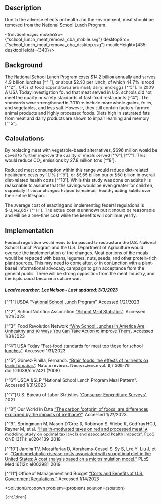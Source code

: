 


## Description
Due to the adverse effects on health and the environment, meat should be removed from the National School Lunch Program.

<SolutionImages 
  mobileSrc={"school_lunch_meat_removal_cba_mobile.svg"}
  desktopSrc={"school_lunch_meat_removal_cba_desktop.svg"}
   mobileHeight={435}
  desktopHeight={340}
/>

## Background
The National School Lunch Program costs $14.2 billion annually and serves 4.9 billion lunches [^”1”], or about  $2.90 per lunch, of which 44.7% is food [^”2”]. 64% of food expenditures are meat, dairy, and eggs [^”3”].
In 2009 A USA Today investigation found that meat served in U.S. schools did not meet the quality or safety standards of fast-food restaurants [^”4”]. The standards were strengthened in 2010 to include more whole grains, fruits, and vegetables, and less salt. However, they still contain factory-farmed animal products and highly processed foods. Diets high in saturated fats from meat and dairy products are shown to impair learning and memory [^”5”]. 

## Calculations
By replacing meat with vegetable-based alternatives, $696 million would be saved to further improve the quality of meals served [^”6”],[^”7”]. This would reduce CO₂ emissions by 27.8 million tons [^”8”].

Reduced meat consumption within this range would reduce diet-related healthcare costs by 11.1% [^”9”], or $5.55 billion out of $50 billion in overall diet-related health costs [^”10”]. While this study was done on adults it is reasonable to assume that the savings would be even greater for children, especially if these changes helped to maintain healthy eating habits over their entire lifespan.

The average cost of enacting and implementing federal regulations is $13,142,857 [^”11”]. The actual cost is unknown but it should be reasonable and will be a one-time cost while the benefits will continue yearly.

## Implementation
Federal regulation would need to be passed to restructure the U.S. National School Lunch Program and the U.S. Department of Agriculture would oversee the implementation of the changes. Meat portions of the meals would be replaced with beans, legumes, nuts, seeds, and other protein-rich plant sources. This may need to come after, or in conjunction with a plant-based informational advocacy campaign to gain acceptance from the general public. There will be strong opposition from the meat industry, and the topic could become a culture war.

##### Lead researcher: Lee Nelson - Last updated: 3/3/2023

[^”1”] USDA [“National School Lunch Program”](https://www.ers.usda.gov/topics/food-nutrition-assistance/child-nutrition-programs/national-school-lunch-program/). Accessed 1/21/2023

[^”2”] School Nutrition Association [“School Meal Statistics”](https://schoolnutrition.org/about-school-meals/school-meal-statistics/#production-costs). Accessed 1/21/2023

[^”3”] Food Revolution Network [“Why School Lunches in America Are Unhealthy and 10 Ways You Can Take Action to Improve Them”](https://foodrevolution.org/blog/school-lunch-in-america/). Accessed 1/31/2023

[^”4”] USA Today [“Fast-food standards for meat top those for school lunches”](https://usatoday30.usatoday.com/news/education/2009-12-08-school-lunch-standards_N.htm). Accessed 1/31/2023

[^”5”] Gómez-Pinilla, Fernando. [“Brain foods: the effects of nutrients on brain function.”](https://www.ncbi.nlm.nih.gov/pmc/articles/PMC2805706/). Nature reviews. Neuroscience vol. 9,7 568-78. doi:10.1038/nrn2421 (2008)

[^”6”] USDA NSLP [“National School Lunch Program Meal Pattern”](https://www.fns.usda.gov/nslp/national-school-lunch-program-meal-pattern-chart). Accessed 1/31/2023

[^”7”] U.S. Bureau of Labor Statistics [“Consumer Expenditure Surveys”](https://www.bls.gov/cex/tables/calendar-year/mean/cu-all-multi-year-2021.pdf). 2021

[^”8”] Our World In Data [“The carbon footprint of foods: are differences explained by the impacts of methane?”](https://ourworldindata.org/carbon-footprint-food-methane). Accessed 1/22/2023

[^”9”] Springmann M, Mason-D’Croz D, Robinson S, Wiebe K, Godfray HCJ, Rayner M, et al. [“Health-motivated taxes on red and processed meat: A modeling study on optimal tax levels and associated health impacts”](https://doi.org/10.1371/journal.pone.0204139). PLoS ONE 13(11): e0204139. 2018

[^”10”] Jardim TV, Mozaffarian D, Abrahams-Gessel S, Sy S, Lee Y, Liu J, et al. [“Cardiometabolic disease costs associated with suboptimal diet in the United States: A cost analysis based on a microsimulation model.”](https://doi.org/10.1371/journal.pmed.1002981) PLoS Med 16(12): e1002981. 2019

[^”11”] Office of Management and Budget [“Costs and Benefits of U.S. Government Regulations.”](https://www.thoughtco.com/costs-and-benefits-of-government-regulations-4068946) Accessed 1/14/2023


  <SolutionDropdown 
    problem={problem} 
    solution={solution}
  >
    {children}
  </SolutionDropdown>